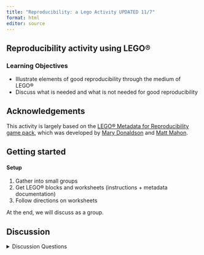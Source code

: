 ```yaml
---
title: "Reproducibility: a Lego Activity UPDATED 11/7"
format: html
editor: source
---
```


## Reproducibility activity using LEGO®

### Learning Objectives {.unnumbered}

- Illustrate elements of good reproducibility through the medium of LEGO®
- Discuss what is needed and what is not needed for good reproducibility

::: callout-note
## Acknowledgements
This activity is largely based on the [LEGO® Metadata for Reproducibility game pack](http://eprints.gla.ac.uk/196477/), which was developed by [Mary Donaldson](https://orcid.org/0000-0002-1936-3499) and [Matt Mahon](https://orcid.org/0000-0001-8950-8422).
:::

## Getting started

::: callout-tip
#### Setup

1.  Gather into small groups
2.  Get LEGO® blocks and worksheets (instructions + metadata documentation)
3.  Follow directions on worksheets
:::

At the end, we will discuss as a group.

## Discussion

<details>

<summary>Discussion Questions</summary>

-   Did you find this a simple way to document your process?
-   Was there anything you found difficult to capture?
-   Did those replicating the builds find it straightforward to follow?
-   Did you encounter any ambiguity in the instructions?

</details>


